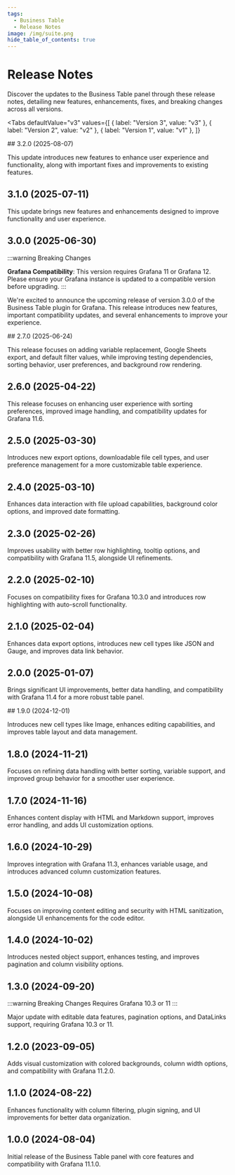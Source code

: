 ```yaml
---
tags:
  - Business Table
  - Release Notes
image: /img/suite.png
hide_table_of_contents: true
---
```



# Release Notes

Discover the updates to the Business Table panel through these release notes, detailing new features, enhancements, fixes, and breaking changes across all versions.

<Tabs
  defaultValue="v3"
  values={[
    { label: "Version 3", value: "v3" },
    { label: "Version 2", value: "v2" },
    { label: "Version 1", value: "v1" },
  ]}
>
  <TabItem value="v3">
## 3.2.0 (2025-08-07)

This update introduces new features to enhance user experience and functionality, along with important fixes and improvements to existing features.

## 3.1.0 (2025-07-11)

This update brings new features and enhancements designed to improve functionality and user experience.

## 3.0.0 (2025-06-30)

:::warning Breaking Changes

**Grafana Compatibility**: This version requires Grafana 11 or Grafana 12. Please ensure your Grafana instance is updated to a compatible version before upgrading.
:::

We're excited to announce the upcoming release of version 3.0.0 of the Business Table plugin for Grafana. This release introduces new features, important compatibility updates, and several enhancements to improve your experience.

</TabItem>

  <TabItem value="v2">
## 2.7.0 (2025-06-24)

This release focuses on adding variable replacement, Google Sheets export, and default filter values, while improving testing dependencies, sorting behavior, user preferences, and background row rendering.

## 2.6.0 (2025-04-22)

This release focuses on enhancing user experience with sorting preferences, improved image handling, and compatibility updates for Grafana 11.6.

## 2.5.0 (2025-03-30)

Introduces new export options, downloadable file cell types, and user preference management for a more customizable table experience.

## 2.4.0 (2025-03-10)

Enhances data interaction with file upload capabilities, background color options, and improved date formatting.

## 2.3.0 (2025-02-26)

Improves usability with better row highlighting, tooltip options, and compatibility with Grafana 11.5, alongside UI refinements.

## 2.2.0 (2025-02-10)

Focuses on compatibility fixes for Grafana 10.3.0 and introduces row highlighting with auto-scroll functionality.

## 2.1.0 (2025-02-04)

Enhances data export options, introduces new cell types like JSON and Gauge, and improves data link behavior.

## 2.0.0 (2025-01-07)

Brings significant UI improvements, better data handling, and compatibility with Grafana 11.4 for a more robust table panel.

  </TabItem>
  <TabItem value="v1">
## 1.9.0 (2024-12-01)

Introduces new cell types like Image, enhances editing capabilities, and improves table layout and data management.

<BlogPost id="business-table-1.9.0" />

## 1.8.0 (2024-11-21)

Focuses on refining data handling with better sorting, variable support, and improved group behavior for a smoother user experience.

## 1.7.0 (2024-11-16)

Enhances content display with HTML and Markdown support, improves error handling, and adds UI customization options.

## 1.6.0 (2024-10-29)

Improves integration with Grafana 11.3, enhances variable usage, and introduces advanced column customization features.

## 1.5.0 (2024-10-08)

Focuses on improving content editing and security with HTML sanitization, alongside UI enhancements for the code editor.

<BlogPost id="business-table-1.5.0" />

## 1.4.0 (2024-10-02)

Introduces nested object support, enhances testing, and improves pagination and column visibility options.

## 1.3.0 (2024-09-20)

:::warning Breaking Changes
Requires Grafana 10.3 or 11
:::

Major update with editable data features, pagination options, and DataLinks support, requiring Grafana 10.3 or 11.

<BlogPost id="business-table-1.3.0" />

## 1.2.0 (2023-09-05)

Adds visual customization with colored backgrounds, column width options, and compatibility with Grafana 11.2.0.

<BlogPost id="business-table-1.2.0" />

## 1.1.0 (2024-08-22)

Enhances functionality with column filtering, plugin signing, and UI improvements for better data organization.

## 1.0.0 (2024-08-04)

Initial release of the Business Table panel with core features and compatibility with Grafana 11.1.0.

  </TabItem>
</Tabs>
